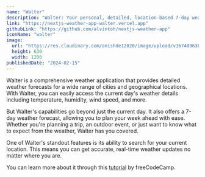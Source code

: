 ```yaml
---
name: "Walter"
description: "Walter: Your personal, detailed, location-based 7-day weather assistant"
link: "https://nextjs-weather-app-walter.vercel.app"
githubLink: "https://github.com/alvintoh/nextjs-weather-app"
iconName: "walter"
image:
  url: "https://res.cloudinary.com/anishde12020/image/upload/v1674896384/PayPeer/og_flw7qm.png"
  height: 630
  width: 1200
publishedDate: "2024-02-15"
---
```


Walter is a comprehensive weather application that provides detailed weather forecasts for a wide range of cities and geographical locations. With Walter, you can easily access the current day's weather details including temperature, humidity, wind speed, and more.

But Walter's capabilities go beyond just the current day. It also offers a 7-day weather forecast, allowing you to plan your week ahead with ease. Whether you're planning a trip, an outdoor event, or just want to know what to expect from the weather, Walter has you covered.

One of Walter's standout features is its ability to search for your current location. This means you can get accurate, real-time weather updates no matter where you are.

You can learn more about it through this [tutorial](https://youtu.be/qDunJ0wVIec?si=QKzRPgJTGufC5hdi) by freeCodeCamp.
